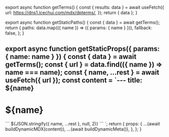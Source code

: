 
export async function getTerms() {
  const { results: data } = await useFetch({
    url: https://dns1.icechui.com/mdx/dpterms/,
  });
  return { data };
}

export async function getStaticPaths() {
  const { data } = await getTerms();
  return {
    paths: data.map(({ name }) => ({ params: { name } })),
    fallback: false,
  };
}

export async function getStaticProps({ params: { name: __name__ } }) {
  const { data } = await getTerms();
  const { url } = data.find(({ name }) => name === __name__);
  const { name, ...rest } = await useFetch({ url });
  const content = `---
title: ${name}
---
# ${name}
\`\`\`
${JSON.stringify({ name, ...rest }, null, 2)}
\`\`\`
`;
  return {
    props: {
      ...(await buildDynamicMDX(content)),
      ...(await buildDynamicMeta()),
    },
  };
}

<RemoteContent />
